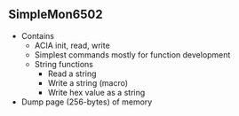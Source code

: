 == SimpleMon6502 ==

* Contains 
** ACIA init, read, write
** Simplest commands mostly for function development
** String functions
*** Read a string
*** Write a string (macro)
*** Write hex value as a string
* Dump page (256-bytes) of memory
